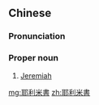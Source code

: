 {{also|耶利米书}}
==Chinese==
{{zh-forms|s=耶利米书|type=31}}

===Pronunciation===
{{zh-pron
|m=耶lìmǐshū,cap=y,2cap=y
|c=je4 lei6 mai5 syu1
|h=pfs=Yâ-li-mí-sû
|md=Ià-lé-mī-cṳ̆
|cat=pn
}}

===Proper noun===
{{zh-proper noun}}

# [[Jeremiah]] {{gloss|book of the Bible}}

{{zh-cat|Books of the Bible}}

[[mg:耶利米書]]
[[zh:耶利米書]]